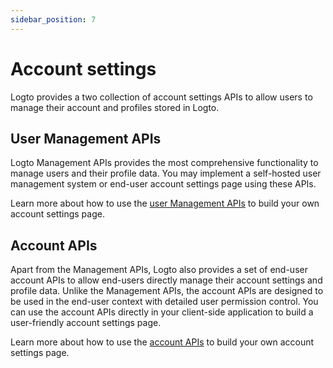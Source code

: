 ```yaml
---
sidebar_position: 7
---
```


# Account settings

Logto provides a two collection of account settings APIs to allow users to manage their account and profiles stored in Logto.

## User Management APIs

Logto Management APIs provides the most comprehensive functionality to manage users and their profile data. You may implement a self-hosted user management system or end-user account settings page using these APIs.

Learn more about how to use the [user Management APIs](/end-user-flows/account-settings/by-management-api) to build your own account settings page.

## Account APIs

Apart from the Management APIs, Logto also provides a set of end-user account APIs to allow end-users directly manage their account settings and profile data. Unlike the Management APIs, the account APIs are designed to be used in the end-user context with detailed user permission control. You can use the account APIs directly in your client-side application to build a user-friendly account settings page.

Learn more about how to use the [account APIs](/end-user-flows/account-settings/by-account-api) to build your own account settings page.
